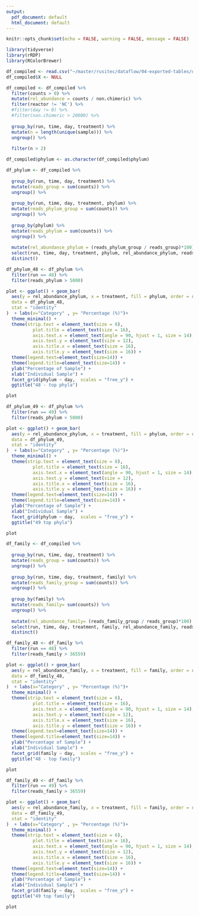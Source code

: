 ```yaml
---
output:
  pdf_document: default
  html_document: default
---
```


```r
knitr::opts_chunk$set(echo = FALSE, warning = FALSE, message = FALSE)
```

```r
library(tidyverse)
library(rRDP)
library(RColorBrewer)
```

```r
df_compiled <- read.csv("~/master/rusitec/dataflow/04-exported-tables/df_forward_compiled.csv")
df_compiled$X <- NULL
```

```r
df_compiled <- df_compiled %>%
  filter(counts > 0) %>%
  mutate(rel_abundance = counts / non.chimeric) %>%
  filter(reactor != 'NC') %>%
  #filter(day != 0) %>%
  #filter(non.chimeric > 20000) %>%
  
  group_by(run, time, day, treatment) %>%
  mutate(n = length(unique(sample))) %>%
  ungroup() %>%
  
  filter(n > 2)

df_compiled$phylum <- as.character(df_compiled$phylum)  

df_phylum <- df_compiled %>%
  
  group_by(run, time, day, treatment) %>%
  mutate(reads_group = sum(counts)) %>% 
  ungroup() %>%
  
  group_by(run, time, day, treatment, phylum) %>%
  mutate(reads_phylum_group = sum(counts)) %>%
  ungroup() %>%
  
  group_by(phylum) %>%
  mutate(reads_phylum = sum(counts)) %>%
  ungroup() %>%
  
  mutate(rel_abundance_phylum = (reads_phylum_group / reads_group)*100) %>%
  select(run, time, day, treatment, phylum, rel_abundance_phylum, reads_phylum) %>%
  distinct() 
```

```r
df_phylum_48 <- df_phylum %>%
  filter(run == 48) %>%
  filter(reads_phylum > 5000)

plot <- ggplot() + geom_bar(
  aes(y = rel_abundance_phylum, x = treatment, fill = phylum, order = rel_abundance_phylum),
  data = df_phylum_48,
  stat = "identity" 
)  + labs(x="Category" , y= "Percentage (%)")+
  theme_minimal() +
  theme(strip.text = element_text(size = 8),
          plot.title = element_text(size = 16),
          axis.text.x = element_text(angle = 90, hjust = 1, size = 14),
          axis.text.y = element_text(size = 12),
          axis.title.x = element_text(size = 16),
          axis.title.y = element_text(size = 16)) + 
  theme(legend.text=element_text(size=14)) +
  theme(legend.title=element_text(size=14)) +
  ylab("Percentage of Sample") +
  xlab("Individual Sample") +
  facet_grid(phylum ~ day,  scales = "free_y") +
  ggtitle("48 - top phyla")

plot
```

```r
df_phylum_49 <- df_phylum %>%
  filter(run == 49) %>%
  filter(reads_phylum > 5000)

plot <- ggplot() + geom_bar(
  aes(y = rel_abundance_phylum, x = treatment, fill = phylum, order = rel_abundance_phylum),
  data = df_phylum_49,
  stat = "identity" 
)  + labs(x="Category" , y= "Percentage (%)")+
  theme_minimal() +
  theme(strip.text = element_text(size = 8),
          plot.title = element_text(size = 16),
          axis.text.x = element_text(angle = 90, hjust = 1, size = 14),
          axis.text.y = element_text(size = 12),
          axis.title.x = element_text(size = 16),
          axis.title.y = element_text(size = 16)) + 
  theme(legend.text=element_text(size=14)) +
  theme(legend.title=element_text(size=14)) +
  ylab("Percentage of Sample") +
  xlab("Individual Sample") +
  facet_grid(phylum ~ day,  scales = "free_y") +
  ggtitle("49 top phyla")

plot
```


```r
df_family <- df_compiled %>%
  
  group_by(run, time, day, treatment) %>%
  mutate(reads_group = sum(counts)) %>% 
  ungroup() %>%
  
  group_by(run, time, day, treatment, family) %>%
  mutate(reads_family_group = sum(counts)) %>%
  ungroup() %>%
  
  group_by(family) %>%
  mutate(reads_family= sum(counts)) %>%
  ungroup() %>%
  
  mutate(rel_abundance_family= (reads_family_group / reads_group)*100) %>%
  select(run, time, day, treatment, family, rel_abundance_family, reads_family) %>%
  distinct() 
```

```r
df_family_48 <- df_family %>%
  filter(run == 48) %>%
  filter(reads_family > 36559)

plot <- ggplot() + geom_bar(
  aes(y = rel_abundance_family, x = treatment, fill = family, order = rel_abundance_family),
  data = df_family_48,
  stat = "identity" 
)  + labs(x="Category" , y= "Percentage (%)")+
  theme_minimal() +
  theme(strip.text = element_text(size = 6),
          plot.title = element_text(size = 16),
          axis.text.x = element_text(angle = 90, hjust = 1, size = 14),
          axis.text.y = element_text(size = 12),
          axis.title.x = element_text(size = 16),
          axis.title.y = element_text(size = 16)) + 
  theme(legend.text=element_text(size=14)) +
  theme(legend.title=element_text(size=14)) +
  ylab("Percentage of Sample") +
  xlab("Individual Sample") +
  facet_grid(family ~ day,  scales = "free_y") +
  ggtitle("48 - top family")

plot
```

```r
df_family_49 <- df_family %>%
  filter(run == 49) %>%
  filter(reads_family > 36559)

plot <- ggplot() + geom_bar(
  aes(y = rel_abundance_family, x = treatment, fill = family, order = rel_abundance_family),
  data = df_family_49,
  stat = "identity" 
)  + labs(x="Category" , y= "Percentage (%)")+
  theme_minimal() +
  theme(strip.text = element_text(size = 6),
          plot.title = element_text(size = 16),
          axis.text.x = element_text(angle = 90, hjust = 1, size = 14),
          axis.text.y = element_text(size = 12),
          axis.title.x = element_text(size = 16),
          axis.title.y = element_text(size = 16)) + 
  theme(legend.text=element_text(size=14)) +
  theme(legend.title=element_text(size=14)) +
  ylab("Percentage of Sample") +
  xlab("Individual Sample") +
  facet_grid(family ~ day,  scales = "free_y") +
  ggtitle("49 top family")

plot
```